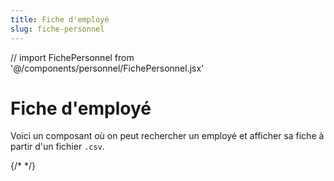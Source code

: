 ```yaml
---
title: Fiche d'employé
slug: fiche-personnel
---
```


// import FichePersonnel from '@/components/personnel/FichePersonnel.jsx'

# Fiche d'employé

Voici un composant où on peut rechercher un employé et afficher sa fiche à partir d'un fichier `.csv`.

{/* <FichePersonnel /> */}
